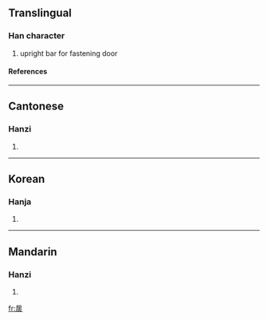 ==Translingual==
===Han character===
{{Han char|rn=63|rad=戶|as=08|sn=12|four=3028<sub>9</sub>|canj=竹尸火火 (HSFF), 戈尸火火 (ISFF)}}
# upright bar for fastening door
====References====
{{Han ref|kx=0416.200|dkj=11751|dj=0761.240|hdz=32264.100|uh=624A|ud=25162|bh=D951|bd=55633}}
----
==Cantonese==
===Hanzi===
{{yue-hanzi|jyut=|y=yim5}}
# {{defn|Cantonese}}
----
==Korean==
===Hanja===
{{ko-hanja|hangeul=염|eumhun=|rv=yeom|mr=yŏm|y=yem}}
# {{defn|Korean}}
----
==Mandarin==
===Hanzi===
{{cmn-hanzi|pin=[[yǎn]] (yan3)|wg=yen<sup>3</sup>}}
# {{defn|Mandarin}}

[[fr:扊]]